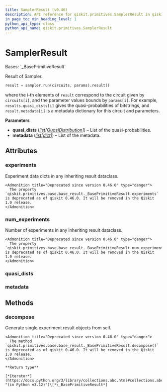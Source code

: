 ```yaml
---
title: SamplerResult (v0.46)
description: API reference for qiskit.primitives.SamplerResult in qiskit v0.46
in_page_toc_min_heading_level: 1
python_api_type: class
python_api_name: qiskit.primitives.SamplerResult
---
```


# SamplerResult

<Class id="qiskit.primitives.SamplerResult" isDedicatedPage={true} github="https://github.com/qiskit/qiskit/tree/stable/0.46/qiskit/primitives/base/sampler_result.py" signature="qiskit.primitives.SamplerResult(quasi_dists, metadata)" modifiers="class">
  Bases: `_BasePrimitiveResult`

  Result of Sampler.

  ```python
  result = sampler.run(circuits, params).result()
  ```

  where the i-th elements of `result` correspond to the circuit given by `circuits[i]`, and the parameter values bounds by `params[i]`. For example, `results.quasi_dists[i]` gives the quasi-probabilities of bitstrings, and `result.metadata[i]` is a metadata dictionary for this circuit and parameters.

  **Parameters**

  *   **quasi\_dists** ([*list*](https://docs.python.org/3/library/stdtypes.html#list "(in Python v3.12)")*\[*[*QuasiDistribution*](qiskit.result.QuasiDistribution "qiskit.result.QuasiDistribution")*]*) – List of the quasi-probabilities.
  *   **metadata** ([*list*](https://docs.python.org/3/library/stdtypes.html#list "(in Python v3.12)")*\[*[*dict*](https://docs.python.org/3/library/stdtypes.html#dict "(in Python v3.12)")*]*) – List of the metadata.

  ## Attributes

  ### experiments

  <Attribute id="qiskit.primitives.SamplerResult.experiments">
    Experiment data dicts in any inheriting result dataclass.

    <Admonition title="Deprecated since version 0.46.0" type="danger">
      The property `qiskit.primitives.base.base_result._BasePrimitiveResult.experiments` is deprecated as of qiskit 0.46.0. It will be removed in the Qiskit 1.0 release.
    </Admonition>
  </Attribute>

  ### num\_experiments

  <Attribute id="qiskit.primitives.SamplerResult.num_experiments">
    Number of experiments in any inheriting result dataclass.

    <Admonition title="Deprecated since version 0.46.0" type="danger">
      The property `qiskit.primitives.base.base_result._BasePrimitiveResult.num_experiments` is deprecated as of qiskit 0.46.0. It will be removed in the Qiskit 1.0 release.
    </Admonition>
  </Attribute>

  ### quasi\_dists

  <Attribute id="qiskit.primitives.SamplerResult.quasi_dists" attributeTypeHint="list[qiskit.result.distributions.quasi.QuasiDistribution]" />

  ### metadata

  <Attribute id="qiskit.primitives.SamplerResult.metadata" attributeTypeHint="list[dict[str, Any]]" />

  ## Methods

  ### decompose

  <Function id="qiskit.primitives.SamplerResult.decompose" signature="decompose()">
    Generate single experiment result objects from self.

    <Admonition title="Deprecated since version 0.46.0" type="danger">
      The method `qiskit.primitives.base.base_result._BasePrimitiveResult.decompose()` is deprecated as of qiskit 0.46.0. It will be removed in the Qiskit 1.0 release.
    </Admonition>

    **Return type**

    [*Iterator*](https://docs.python.org/3/library/collections.abc.html#collections.abc.Iterator "(in Python v3.12)")\[*\_BasePrimitiveResult*]
  </Function>
</Class>


